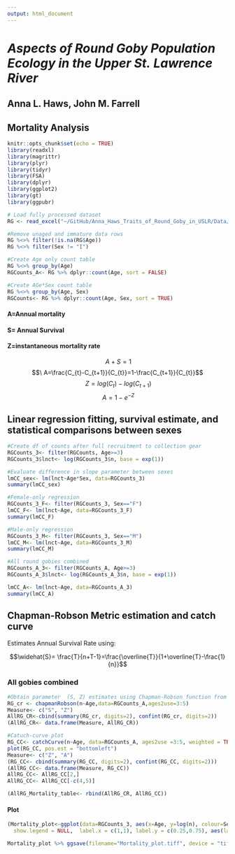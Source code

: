 ```yaml
---
output: html_document
---
```


# ***Aspects of Round Goby Population Ecology in the Upper St. Lawrence River***
## **Anna L. Haws, John M. Farrell**
## **Mortality Analysis**

```r
knitr::opts_chunk$set(echo = TRUE)
library(readxl)
library(magrittr)
library(plyr)
library(tidyr)
library(FSA)
library(dplyr)
library(ggplot2)
library(gt)
library(ggpubr)
```

```r
# Load fully processed dataset
RG <- read_excel("~/GitHub/Anna_Haws_Traits_of_Round_Goby_in_USLR/Data/DISSECTED.xlsx") 

#Remove unaged and immature data rows
RG %<>% filter(!is.na(RG$Age))
RG %<>% filter(Sex != "I")

#Create Age only count table
RG %<>% group_by(Age)
RGCounts_A<- RG %>% dplyr::count(Age, sort = FALSE)

#Create AGe*Sex count table
RG %<>% group_by(Age, Sex)
RGCounts<- RG %>% dplyr::count(Age, Sex, sort = TRUE)


```

#### A=Annual mortality

#### S= Annual Survival

#### Z=instantaneous mortality rate

$$\ A+S=1 $$ $$\ A=\frac{C_{t}-C_{t+1}}{C_{t}}=1-\frac{C_{t+1}}{C_{t}}$$ $$\ Z=log(C_{t})-log(C_{t+1})$$ $$\ A=1-e^{-Z} $$

## Linear regression fitting, survival estimate, and statistical comparisons between sexes

```r
#Create df of counts after full recruitment to collection gear
RGCounts_3<- filter(RGCounts, Age>=3)
RGCounts_3$lnct<- log(RGCounts_3$n, base = exp(1))

#Evaluate difference in slope parameter between sexes
lmCC_sex<- lm(lnct~Age*Sex, data=RGCounts_3)
summary(lmCC_sex)

#Female-only regression
RGCounts_3_F<- filter(RGCounts_3, Sex=="F")
lmCC_F<- lm(lnct~Age, data=RGCounts_3_F)
summary(lmCC_F)

#Male-only regression
RGCounts_3_M<- filter(RGCounts_3, Sex=="M")
lmCC_M<- lm(lnct~Age, data=RGCounts_3_M)
summary(lmCC_M)

#All round gobies combined
RGCounts_A_3<- filter(RGCounts_A, Age>=3)
RGCounts_A_3$lnct<- log(RGCounts_A_3$n, base = exp(1))

lmCC_A<- lm(lnct~Age, data=RGCounts_A_3)
summary(lmCC_A)
```




## Chapman-Robson Metric estimation and catch curve

Estimates Annual Survival Rate using:

$$\widehat{S}= \frac{T}{n+T-1}=\frac{\overline{T}}{1+\overline{T}-\frac{1}{n}}$$

### All gobies combined
```r
#Obtain parameter  (S, Z) estimates using Chapman-Robson function from "FSA" Package
RG_cr <- chapmanRobson(n~Age,data=RGCounts_A,ages2use=3:5)
Measure<- c("S", "Z")
AllRG_CR<-cbind(summary(RG_cr, digits=2), confint(RG_cr, digits=2))
(AllRG_CR<- data.frame(Measure, AllRG_CR))

#Catuch-curve plot
RG_CC<- catchCurve(n~Age, data=RGCounts_A, ages2use =3:5, weighted = TRUE)
plot(RG_CC, pos.est = "bottomleft")
Measure<- c("Z", "A")
(RG_CC<- cbind(summary(RG_CC, digits=2), confint(RG_CC, digits=2)))
(AllRG_CC<- data.frame(Measure, RG_CC))
AllRG_CC<- AllRG_CC[2,]
AllRG_CC<- AllRG_CC[-c(4,5)]

(AllRG_Mortality_table<- rbind(AllRG_CR, AllRG_CC))
```



#### Plot

```r

(Mortality_plot<-ggplot(data=RGCounts_3, aes(x=Age, y=log(n), colour=Sex)) + geom_point(data=RGCounts_3, aes(x=Age, y=log(n), colour=Sex)) + ylim(0,5)  + scale_colour_manual(values=c("black", "grey")) + labs(x= "Age", y="Log(Catch [n])")+ theme_classic() + theme( legend.position = "bottom", text=element_text(size=12), legend.margin=margin(-10, 0, 0, 0)) + stat_smooth( method = lm, se=FALSE, aes(colour=Sex), data = RGCounts_3) + stat_regline_equation(inherit.aes = TRUE, 
  show.legend = NULL,  label.x = c(1,1), label.y = c(0.25,0.75), aes(label =  paste(..eq.label.., ..adj.rr.label.., sep = "~~~~"))) + geom_point(data=RGCounts, aes(x=Age, y=log(n), colour=Sex)))

```

```r
Mortality_plot %>% ggsave(filename="Mortality_plot.tiff", device = "tiff", path="~/GitHub/Anna_Haws_Traits_of_Round_Goby_in_USLR/Figures/TIFFs", dpi="retina", width = 90, height = 90, units="mm")
```
